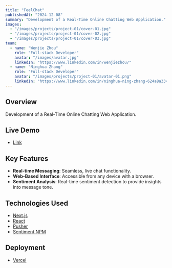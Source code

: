 ```yaml
---
title: "FeelChat"
publishedAt: "2024-12-08"
summary: "Development of a Real-Time Online Chatting Web Application."
images:
  - "/images/projects/project-01/cover-01.jpg"
  - "/images/projects/project-01/cover-02.jpg"
  - "/images/projects/project-01/cover-03.jpg"
team:
  - name: "Wenjie Zhou"
    role: "Full-stack Developer"
    avatar: "/images/avatar.jpg"
    linkedIn: "https://www.linkedin.com/in/wenjiezhou/"
  - name: "Ninghua Zhang"
    role: "Full-stack Developer"
    avatar: "/images/projects/project-01/avatar-01.png"
    linkedIn: "https://www.linkedin.com/in/ninghua-ning-zhang-624a8a334/"
---
```


## Overview

Development of a Real-Time Online Chatting Web Application.

## Live Demo

- [Link](https://feel-chat-seven.vercel.app/)

## Key Features

- **Real-time Messaging**: Seamless, live chat functionality.
- **Web-Based Interface**: Accessible from any device with a browser.
- **Sentiment Analysis**: Real-time sentiment detection to provide insights into message tone.

## Technologies Used

- [Next.js](https://nextjs.org/)
- [React](https://reactjs.org/)
- [Pusher](https://pusher.com/)
- [Sentiment NPM](https://www.npmjs.com/package/sentiment)

## Deployment

- [Vercel](https://vercel.com/)